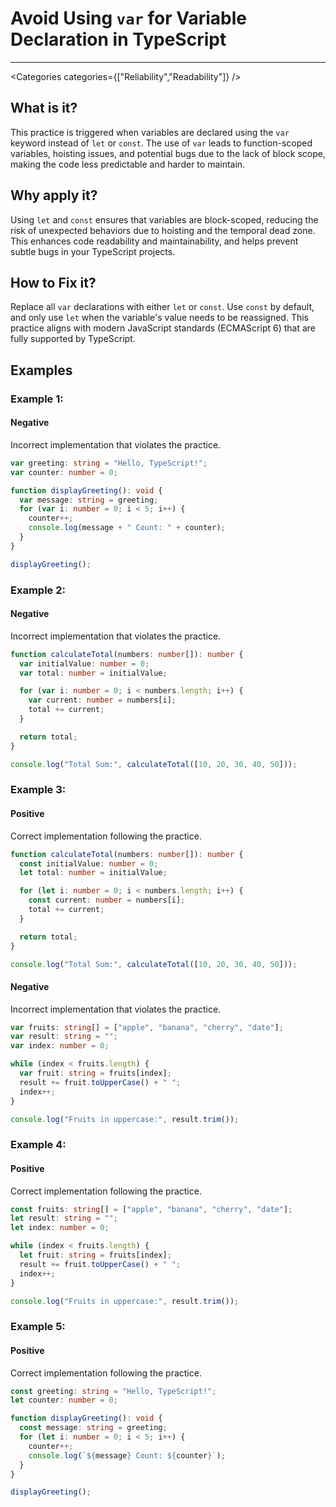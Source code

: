 

# Avoid Using `var` for Variable Declaration in TypeScript

<Severity severity={SeverityLevels.HIGH} />

---

<Categories categories={["Reliability","Readability"]} />

## What is it?
This practice is triggered when variables are declared using the `var` keyword instead of `let` or `const`. The use of `var` leads to function-scoped variables, hoisting issues, and potential bugs due to the lack of block scope, making the code less predictable and harder to maintain.

## Why apply it?
Using `let` and `const` ensures that variables are block-scoped, reducing the risk of unexpected behaviors due to hoisting and the temporal dead zone. This enhances code readability and maintainability, and helps prevent subtle bugs in your TypeScript projects.

## How to Fix it?
Replace all `var` declarations with either `let` or `const`. Use `const` by default, and only use `let` when the variable's value needs to be reassigned. This practice aligns with modern JavaScript standards (ECMAScript 6) that are fully supported by TypeScript.

## Examples

### Example 1:

<!-- #example -->

#### Negative

<!-- #example_negative_description -->
Incorrect implementation that violates the practice.

<!-- #example_negative_code -->
```ts
var greeting: string = "Hello, TypeScript!";
var counter: number = 0;

function displayGreeting(): void {
  var message: string = greeting;
  for (var i: number = 0; i < 5; i++) {
    counter++;
    console.log(message + " Count: " + counter);
  }
}

displayGreeting();
```

### Example 2:

<!-- #example -->

#### Negative

<!-- #example_negative_description -->
Incorrect implementation that violates the practice.

<!-- #example_negative_code -->
```ts
function calculateTotal(numbers: number[]): number {
  var initialValue: number = 0;
  var total: number = initialValue;

  for (var i: number = 0; i < numbers.length; i++) {
    var current: number = numbers[i];
    total += current;
  }

  return total;
}

console.log("Total Sum:", calculateTotal([10, 20, 30, 40, 50]));
```

### Example 3:

<!-- #example -->

#### Positive

<!-- #example_positive_description -->
Correct implementation following the practice.

<!-- #example_positive_code -->
```ts
function calculateTotal(numbers: number[]): number {
  const initialValue: number = 0;
  let total: number = initialValue;

  for (let i: number = 0; i < numbers.length; i++) {
    const current: number = numbers[i];
    total += current;
  }

  return total;
}

console.log("Total Sum:", calculateTotal([10, 20, 30, 40, 50]));
```

#### Negative

<!-- #example_negative_description -->
Incorrect implementation that violates the practice.

<!-- #example_negative_code -->
```ts
var fruits: string[] = ["apple", "banana", "cherry", "date"];
var result: string = "";
var index: number = 0;

while (index < fruits.length) {
  var fruit: string = fruits[index];
  result += fruit.toUpperCase() + " ";
  index++;
}

console.log("Fruits in uppercase:", result.trim());
```

### Example 4:

<!-- #example -->

#### Positive

<!-- #example_positive_description -->
Correct implementation following the practice.

<!-- #example_positive_code -->
```ts
const fruits: string[] = ["apple", "banana", "cherry", "date"];
let result: string = "";
let index: number = 0;

while (index < fruits.length) {
  let fruit: string = fruits[index];
  result += fruit.toUpperCase() + " ";
  index++;
}

console.log("Fruits in uppercase:", result.trim());
```

### Example 5:

<!-- #example -->

#### Positive

<!-- #example_positive_description -->
Correct implementation following the practice.

<!-- #example_positive_code -->
```ts
const greeting: string = "Hello, TypeScript!";
let counter: number = 0;

function displayGreeting(): void {
  const message: string = greeting;
  for (let i: number = 0; i < 5; i++) {
    counter++;
    console.log(`${message} Count: ${counter}`);
  }
}

displayGreeting();
```